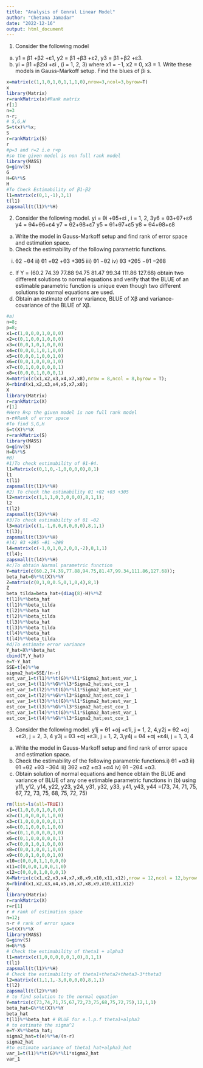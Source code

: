 ---
title: "Analysis of Genral Linear Model"
author: "Chetana Jamadar"
date: "2022-12-16"
output: html_document
---
1. Consider the following model
a) y1 = β1 +β2 +ε1, y2 = β1 +β3 +ε2, y3 = β1 +β2 +ε3.
b) yi = β1 +β2xi +εi
, (i = 1, 2, 3) where x1 = −1, x2 = 0, x3 = 1.
Write these models in Gauss-Markoff setup. Find the blues of βi s.

```{r}
x=matrix(c(1,1,0,1,0,1,1,1,0),nrow=3,ncol=3,byrow=T)
x
library(Matrix)
r=rankMatrix(x)#Rank matrix
r[1]
n=3
n-r;
# S,G,H
S=t(x)%*%x;
S
r=rankMatrix(S)
r
#p=3 and r=2 i.e r<p
#so the given model is non full rank model
library(MASS)
G=ginv(S)
G
H=G%*%S
H
#To Check Estimability of β1-β2
l1=matrix(c(0,1,-1),3,1)
t(l1)
zapsmall(t(l1)%*%H)
```

2. Consider the following model.
yi = θi +θ5+εi
, i = 1, 2, 3y6 = θ3+θ7+ε6 y4 = θ4+θ6+ε4 y7 = θ2+θ8+ε7 y5 = θ1+θ7+ε5 y8 = θ4+θ8+ε8
(a) Write the model in Gauss-Markoff setup and find rank of error space and estimation space.
(b) Check the estimability of the following parametric functions.
i) θ2 −θ4 ii) θ1 +θ2 +θ3 +3θ5 iii) θ1 −θ2 iv) θ3 +2θ5 −θ1 −2θ8
(c) If Y = (60.2 74.39 77.88 94.75 81.47 99.34 111.86 127.68)
obtain two different solutions to normal equations and verify that the BLUE of an estimable parametric function is unique even though two different solutions to normal equations are used.
(d) Obtain an estimate of error variance, BLUE of Xβ and variance-covariance of the BLUE of
Xβ.
```{r}
#a)
n=8;
p=8;
x1=c(1,0,0,0,1,0,0,0)
x2=c(0,1,0,0,1,0,0,0)
x3=c(0,0,1,0,1,0,0,0)
x4=c(0,0,0,1,0,1,0,0)
x5=c(0,0,0,1,0,0,1,0)
x6=c(0,0,1,0,0,0,1,0)
x7=c(0,1,0,0,0,0,0,1)
x8=c(0,0,0,1,0,0,0,1)
X=matrix(c(x1,x2,x3,x4,x7,x8),nrow = 8,ncol = 8,byrow = T);
X=rbind(x1,x2,x3,x4,x5,x7,x8);
X
library(Matrix)
r=rankMatrix(X)
r[1]
#Here R<p the given model is non full rank model
n-r#Rank of error space
#To find S,G,H
S=t(X)%*%X
r=rankMatrix(S)
library(MASS)
G=ginv(S)
H=G%*%S
#B)
#1)To check estimability of θ1-θ4.
l1=Matrix(c(0,1,0,-1,0,0,0,0),8,1)
l1
t(l1)
zapsmall(t(l1)%*%H)
#2) To check the estimability θ1 +θ2 +θ3 +3θ5
l2=matrix(c(1,1,1,0,3,0,0,0),8,1,1);
l2
t(l2)
zapsmall(t(l2)%*%H)
#3)To check estimability of θ1 −θ2
l3=matrix(c(1,-1,0,0,0,0,0,0),8,1,1)
t(l3);
zapsmall(t(l3)%*%H)
#)4) θ3 +2θ5 −θ1 −2θ8
l4=matrix(c(-1,0,1,0,2,0,0,-2),8,1,1)
t(l4);
zapsmall(t(l4)%*%H)
#c)To obtain Normal parametric function
Y=matrix(c(60.2,74.39,77.88,94.75,81.47,99.34,111.86,127.68));
beta_hat=G%*%t(X)%*%Y
Z=matrix(c(0,1,0,0.5,0,1,0,4),8,1)
Z
beta_tilda=beta_hat+(diag(8)-H)%*%Z
t(l1)%*%beta_hat
t(l1)%*%beta_tilda
t(l2)%*%beta_hat
t(l2)%*%beta_tilda
t(l3)%*%beta_hat
t(l3)%*%beta_tilda
t(l4)%*%beta_hat
t(l4)%*%beta_tilda
#d)To estimate error variance
Y_hat=X%*%beta_hat
cbind(Y,Y_hat)
e=Y-Y_hat
SSE=t(e)%*%e
sigma2_hat=SSE/(n-r)
est_var_1=t(l1)%*%t(G)%*%l1*Sigma2_hat;est_var_1
est_cov_1=t(l1)%*%G%*%l3*Sigma2_hat;est_cov_1
est_var_1=t(l2)%*%t(G)%*%l1*Sigma2_hat;est_var_1
est_cov_1=t(l2)%*%G%*%l3*Sigma2_hat;est_cov_1
est_var_1=t(l3)%*%t(G)%*%l1*Sigma2_hat;est_var_1
est_cov_1=t(l3)%*%G%*%l3*Sigma2_hat;est_cov_1
est_var_1=t(l4)%*%t(G)%*%l1*Sigma2_hat;est_var_1
est_cov_1=t(l4)%*%G%*%l3*Sigma2_hat;est_cov_1

```
3. Consider the following model.
y1j = θ1 +αj +ε1i, j = 1, 2, 4,y2j = θ2 +αj +ε2i, j = 2, 3, 4
y3j = θ3 +αj +ε3i, j = 1, 2, 3,y4j = θ4 +αj +ε4i, j = 1, 3, 4
(a) Write the model in Gauss-Markoff setup and find rank of error space and estimation space.
(b) Check the estimability of the following parametric functions.i) θ1 +α3 ii) θ1 +θ2 +θ3 −3θ4 iii) 3θ2 +α2 +α3 +α4 iv) θ1 −2θ4 +α3.
(c) Obtain solution of normal equations and hence obtain the BLUE and variance of BLUE of
any one estimable parametric functions in (b) using
y11, y12, y14, y22, y23, y24, y31, y32, y33, y41, y43, y44 =(73, 74, 71, 75, 67, 72, 73, 75, 68, 75, 72, 75)
```{r}
rm(list=ls(all=TRUE))
x1=c(1,0,0,0,1,0,0,0)
x2=c(1,0,0,0,0,1,0,0)
x3=c(1,0,0,0,0,0,0,1)
x4=c(0,1,0,0,0,1,0,0)
x5=c(0,1,0,0,0,0,1,0)
x6=c(0,1,0,0,0,0,0,1)
x7=c(0,0,1,0,1,0,0,0)
x8=c(0,0,1,0,0,1,0,0)
x9=c(0,0,1,0,0,0,1,0)
x10=c(0,0,0,1,1,0,0,0)
x11=c(0,0,0,1,0,0,1,0)
x12=c(0,0,0,1,0,0,0,1)
X=Matrix(c(x1,x2,x3,x4,x7,x8,x9,x10,x11,x12),nrow = 12,ncol = 12,byrow = T);
X=rbind(x1,x2,x3,x4,x5,x6,x7,x8,x9,x10,x11,x12)
X
library(Matrix)
r=rankMatrix(X)
r=r[1]
r # rank of estimation space
n=12;
n-r # rank of error space
S=t(X)%*%X
library(MASS)
G=ginv(S)
H=G%*%S
# Check the estimability of theta1 + alpha3
l1=matrix(c(1,0,0,0,0,0,1,0),8,1,1)
t(l1)
zapsmall(t(l1)%*%H)
# Check the estimability of theta1+theta2+theta3-3*theta3
l2=matrix(c(1,1,1,-3,0,0,0,0),8,1,1)
t(l2)
zapsmall(t(l2)%*%H)
# to find solution to the normal equation
Y=matrix(c(73,74,71,75,67,72,73,75,68,75,72,75),12,1,1)
beta_hat=G%*%t(X)%*%Y
beta_hat
t(l1)%*%beta_hat # BLUE for e.l.p.f theta1+alpha3
# to estimate the sigma^2
e=Y-X%*%beta_hat;
sigma2_hat=t(e)%*%e/(n-r)
sigma2_hat
#to estimate variance of theta1_hat+alpha3_hat
var_1=t(l1)%*%t(G)%*%l1*sigma2_hat
var_1
```
